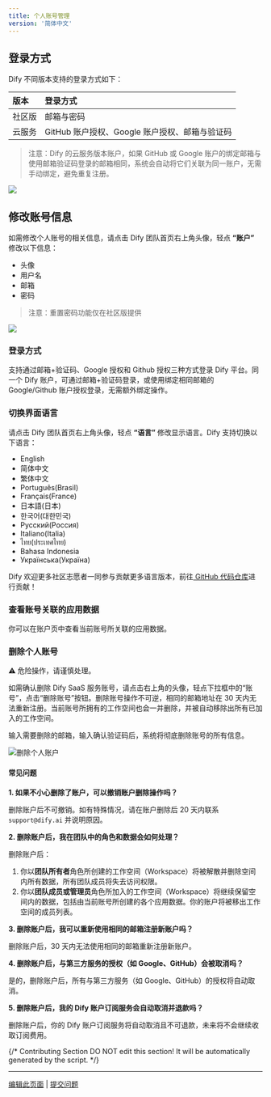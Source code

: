 ```yaml
---
title: 个人账号管理
version: '简体中文'
---
```


## 登录方式

Dify 不同版本支持的登录方式如下：

| 版本 | 登录方式 |
| :--- | :--- |
| 社区版 | 邮箱与密码 |
| 云服务 | GitHub 账户授权、Google 账户授权、邮箱与验证码 |

> 注意：Dify 的云服务版本账户，如果 GitHub 或 Google 账户的绑定邮箱与使用邮箱验证码登录的邮箱相同，系统会自动将它们关联为同一账户，无需手动绑定，避免重复注册。

![](https://assets-docs.dify.ai/dify-enterprise-mintlify/zh_CN/guides/management/36e3f4fb5fc15ae6949e2b2693ecc9e7.png)

## 修改账号信息

如需修改个人账号的相关信息，请点击 Dify 团队首页右上角头像，轻点 **“账户”** 修改以下信息：

* 头像
* 用户名
* 邮箱
* 密码

> 注意：重置密码功能仅在社区版提供

![](https://assets-docs.dify.ai/dify-enterprise-mintlify/zh_CN/guides/management/700817f2c2e3ba0bfce873bb5c5316c9.png)

### 登录方式

支持通过邮箱+验证码、Google 授权和 Github 授权三种方式登录 Dify 平台。同一个 Dify 账户，可通过邮箱+验证码登录，或使用绑定相同邮箱的 Google/Github 账户授权登录，无需额外绑定操作。

### 切换界面语言

请点击 Dify 团队首页右上角头像，轻点 **“语言”** 修改显示语言。Dify 支持切换以下语言：

* English
* 简体中文
* 繁体中文
* Português(Brasil)
* Français(France)
* 日本語(日本)
* 한국어(대한민국)
* Русский(Россия)
* Italiano(Italia)
* ไทย(ประเทศไทย)
* Bahasa Indonesia
* Українська(Україна)

Dify 欢迎更多社区志愿者一同参与贡献更多语言版本，前往[ GitHub 代码仓库](https://github.com/langgenius/dify/blob/main/CONTRIBUTING.md)进行贡献！

### 查看账号关联的应用数据

你可以在账户页中查看当前账号所关联的应用数据。

### 删除个人账号

⚠️ 危险操作，请谨慎处理。

如需确认删除 Dify SaaS 服务账号，请点击右上角的头像，轻点下拉框中的“账号”，点击“删除账号”按钮。删除账号操作不可逆，相同的邮箱地址在 30 天内无法重新注册。当前账号所拥有的工作空间也会一并删除，并被自动移除出所有已加入的工作空间。

输入需要删除的邮箱，输入确认验证码后，系统将彻底删除账号的所有信息。

![删除个人账户](https://assets-docs.dify.ai/2024/12/ded326f27886b5884969c220ead998d7.png)

#### 常见问题

**1. 如果不小心删除了账户，可以撤销账户删除操作吗？**

删除账户后不可撤销。如有特殊情况，请在账户删除后 20 天内联系 `support@dify.ai` 并说明原因。

**2. 删除账户后，我在团队中的角色和数据会如何处理？**

删除账户后：
  1. 你以**团队所有者**角色所创建的工作空间（Workspace）将被解散并删除空间内所有数据，所有团队成员将失去访问权限。
  2. 你以**团队成员或管理员**角色所加入的工作空间（Workspace）将继续保留空间内的数据，包括由当前账号所创建的各个应用数据。你的账户将被移出工作空间的成员列表。

**3. 删除账户后，我可以重新使用相同的邮箱注册新账户吗？**

删除账户后，30 天内无法使用相同的邮箱重新注册新账户。

**4. 删除账户后，与第三方服务的授权（如 Google、GitHub）会被取消吗？**

是的，删除账户后，所有与第三方服务（如 Google、GitHub）的授权将自动取消。

**5. 删除账户后，我的 Dify 账户订阅服务会自动取消并退款吗？**

删除账户后，你的 Dify 账户订阅服务将自动取消且不可退款，未来将不会继续收取订阅费用。

{/*
Contributing Section
DO NOT edit this section!
It will be automatically generated by the script.
*/}

---

[编辑此页面](https://github.com/langgenius/dify-docs/edit/main/zh-hans/guides/management/personal-account-management.mdx) | [提交问题](https://github.com/langgenius/dify-docs/issues/new?template=docs.yml)

